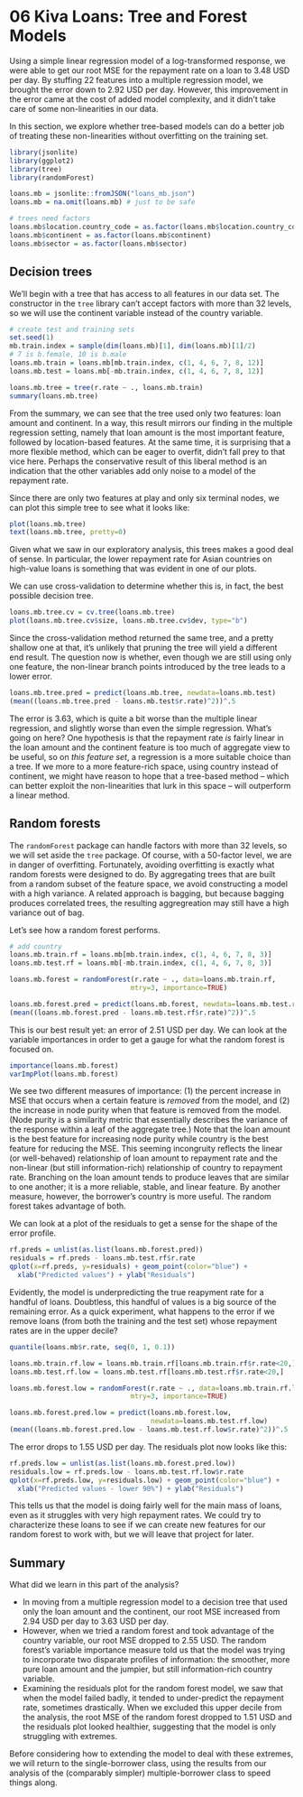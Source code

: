 06 Kiva Loans: Tree and Forest Models
=====================================

Using a simple linear regression model of a log-transformed response, we were able to get our root MSE for the repayment rate on a loan to 3.48 USD per day. By stuffing 22 features into a multiple regression model, we brought the error down to 2.92 USD per day. However, this improvement in the error came at the cost of added model complexity, and it didn't take care of some non-linearities in our data.

In this section, we explore whether tree-based models can do a better job of treating these non-linearities without overfitting on the training set.

```r
library(jsonlite)
library(ggplot2)
library(tree)
library(randomForest)

loans.mb = jsonlite::fromJSON("loans_mb.json")
loans.mb = na.omit(loans.mb) # just to be safe

# trees need factors
loans.mb$location.country_code = as.factor(loans.mb$location.country_code)
loans.mb$continent = as.factor(loans.mb$continent)
loans.mb$sector = as.factor(loans.mb$sector)
```

## Decision trees

We'll begin with a tree that has access to all features in our data set. The constructor in the `tree` library can't accept factors with more than 32 levels, so we will use the continent variable instead of the country variable.

```r
# create test and training sets
set.seed(1)
mb.train.index = sample(dim(loans.mb)[1], dim(loans.mb)[1]/2) 
# 7 is b.female, 10 is b.male
loans.mb.train = loans.mb[mb.train.index, c(1, 4, 6, 7, 8, 12)]
loans.mb.test = loans.mb[-mb.train.index, c(1, 4, 6, 7, 8, 12)]

loans.mb.tree = tree(r.rate ~ ., loans.mb.train)
summary(loans.mb.tree)
```

From the summary, we can see that the tree used only two features: loan amount and continent. In a way, this result mirrors our finding in the multiple regression setting, namely that loan amount is the most important feature, followed by location-based features. At the same time, it is surprising that a more flexible method, which can be eager to overfit, didn't fall prey to that vice here. Perhaps the conservative result of this liberal method is an indication that the other variables add only noise to a model of the repayment rate. 

Since there are only two features at play and only six terminal nodes, we can plot this simple tree to see what it looks like:

```r
plot(loans.mb.tree)
text(loans.mb.tree, pretty=0)
```

Given what we saw in our exploratory analysis, this trees makes a good deal of sense. In particular, the lower repayment rate for Asian countries on high-value loans is something that was evident in one of our plots.

We can use cross-validation to determine whether this is, in fact, the best possible decision tree.

```r
loans.mb.tree.cv = cv.tree(loans.mb.tree)
plot(loans.mb.tree.cv$size, loans.mb.tree.cv$dev, type="b")
```

Since the cross-validation method returned the same tree, and a pretty shallow one at that, it's unlikely that pruning the tree will yield a different end result. The question now is whether, even though we are still using only one feature, the non-linear branch points introduced by the tree leads to a lower error.

```r
loans.mb.tree.pred = predict(loans.mb.tree, newdata=loans.mb.test)
(mean((loans.mb.tree.pred - loans.mb.test$r.rate)^2))^.5
```

The error is 3.63, which is quite a bit worse than the multiple linear regression, and slightly worse than even the simple regression. What's going on here? One hypothesis is that the repayment rate *is* fairly linear in the loan amount and the continent feature is too much of aggregate view to be useful, so on *this feature set*, a regression is a more suitable choice than a tree. If we more to a more feature-rich space, using country instead of continent, we might have reason to hope that a tree-based method -- which can better exploit the non-linearities that lurk in this space -- will outperform a linear method.  

## Random forests

The `randomForest` package can handle factors with more than 32 levels, so we will set aside the `tree` package. Of course, with a 50-factor level, we are in danger of overfitting. Fortunately, avoiding overfitting is exactly what random forests were designed to do. By aggregating trees that are built from a random subset of the feature space, we avoid constructing a model with a high variance. A related approach is bagging, but because bagging produces correlated trees, the resulting aggregreation may still have a high variance out of bag. 

Let's see how a random forest performs.

```r
# add country
loans.mb.train.rf = loans.mb[mb.train.index, c(1, 4, 6, 7, 8, 3)]
loans.mb.test.rf = loans.mb[-mb.train.index, c(1, 4, 6, 7, 8, 3)]

loans.mb.forest = randomForest(r.rate ~ ., data=loans.mb.train.rf, 
                              mtry=3, importance=TRUE)

loans.mb.forest.pred = predict(loans.mb.forest, newdata=loans.mb.test.rf)
(mean((loans.mb.forest.pred - loans.mb.test.rf$r.rate)^2))^.5
```

This is our best result yet: an error of 2.51 USD per day. We can look at the variable importances in order to get a gauge for what the random forest is focused on.

```r
importance(loans.mb.forest)
varImpPlot(loans.mb.forest)
```

We see two different measures of importance: (1) the percent increase in MSE that occurs when a certain feature is *removed* from the model, and (2) the increase in node purity when that feature is removed from the model. (Node purity is a similarity metric that essentially describes the variance of the response within a leaf of the aggregate tree.) Note that the loan amount is the best feature for increasing node purity while country is the best feature for reducing the MSE. This seeming incongruity reflects the linear (or well-behaved) relationship of loan amount to repayment rate and the non-linear (but still information-rich) relationship of country to repayment rate. Branching on the loan amount tends to produce leaves that are similar to one another; it is a more reliable, stable, and linear feature. By another measure, however, the borrower's country is more useful. The random forest takes advantage of both.

We can look at a plot of the residuals to get a sense for the shape of the error profile.

```r
rf.preds = unlist(as.list(loans.mb.forest.pred))
residuals = rf.preds - loans.mb.test.rf$r.rate
qplot(x=rf.preds, y=residuals) + geom_point(color="blue") +
  xlab("Predicted values") + ylab("Residuals")
```

Evidently, the model is underpredicting the true reapyment rate for a handful of loans. Doubtless, this handful of values is a big source of the remaining error. As a quick experiment, what happens to the error if we remove loans (from both the training and the test set) whose repayment rates are in the upper decile?

```r
quantile(loans.mb$r.rate, seq(0, 1, 0.1))

loans.mb.train.rf.low = loans.mb.train.rf[loans.mb.train.rf$r.rate<20,]
loans.mb.test.rf.low = loans.mb.test.rf[loans.mb.test.rf$r.rate<20,]

loans.mb.forest.low = randomForest(r.rate ~ ., data=loans.mb.train.rf.low, 
                              mtry=3, importance=TRUE)

loans.mb.forest.pred.low = predict(loans.mb.forest.low, 
                                   newdata=loans.mb.test.rf.low)
(mean((loans.mb.forest.pred.low - loans.mb.test.rf.low$r.rate)^2))^.5
```

The error drops to 1.55 USD per day. The residuals plot now looks like this:

```r
rf.preds.low = unlist(as.list(loans.mb.forest.pred.low))
residuals.low = rf.preds.low - loans.mb.test.rf.low$r.rate
qplot(x=rf.preds.low, y=residuals.low) + geom_point(color="blue") +
  xlab("Predicted values - lower 90%") + ylab("Residuals")
```

This tells us that the model is doing fairly well for the main mass of loans, even as it struggles with very high repayment rates. We could try to characterize these loans to see if we can create new features for our random forest to work with, but we will leave that project for later.

## Summary

What did we learn in this part of the analysis?

* In moving from a multiple regression model to a decision tree that used only the loan amount and the continent, our root MSE increased from 2.94 USD per day to 3.63 USD per day.
* However, when we tried a random forest and took advantage of the country variable, our root MSE dropped to 2.55 USD. The random forest's variable importance measure told us that the model was trying to incorporate two disparate profiles of information: the smoother, more pure loan amount and the jumpier, but still information-rich country variable. 
* Examining the residuals plot for the random forest model, we saw that when the model failed badly, it tended to under-predict the repayment rate, sometimes drastically. When we excluded this upper decile from the analysis, the root MSE of the random forest dropped to 1.51 USD and the residuals plot looked healthier, suggesting that the model is only struggling with extremes. 

Before considering how to extending the model to deal with these extremes, we will return to the single-borrower class, using the results from our analysis of the (comparably simpler) multiple-borrower class to speed things along.